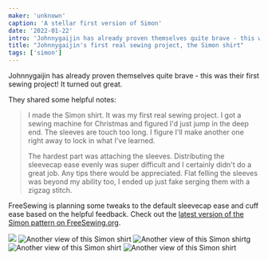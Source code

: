 ```yaml
---
maker: 'unknown'
caption: 'A stellar first version of Simon'
date: '2022-01-22'
intro: 'Johnnygaijin has already proven themselves quite brave - this was their first sewing project! It turned out great.'
title: "Johnnygaijin's first real sewing project, the Simon shirt"
tags: ['simon']
---
```


<!-- truncate -->

Johnnygaijin has already proven themselves quite brave - this was their first sewing project! It turned out great.

They shared some helpful notes:

> I made the Simon shirt. It was my first real sewing project. I got a sewing machine for Christmas and figured I'd just jump in the deep end. The sleeves are touch too long. I figure I'll make another one right away to lock in what I've learned.
>
> The hardest part was attaching the sleeves. Distributing the sleevecap ease evenly was super difficult and I certainly didn't do a great job. Any tips there would be appreciated. Flat felling the sleeves was beyond my ability too, I ended up just fake serging them with a zigzag stitch.

FreeSewing is planning some tweaks to the default sleevecap ease and cuff ease based on the helpful feedback. Check out the [latest version of the Simon pattern on FreeSewing.org](https://freesewing.org/designs/simon/).

![](https://posts.freesewing.org/uploads/IMG_4711_b93d9f307f.jpg)
![Another view of this Simon shirt](https://posts.freesewing.org/uploads/IMG_4702_22932fe56f.jpg)
![Another view of this Simon shirtg](https://posts.freesewing.org/uploads/IMG_4707_3ef97c2b04.jpg)
![Another view of this Simon shirt](https://posts.freesewing.org/uploads/IMG_4719_d86626e1ef.jpg)
![Another view of this Simon shirt](https://posts.freesewing.org/uploads/IMG_4627_9be6d35bf7.jpg)
